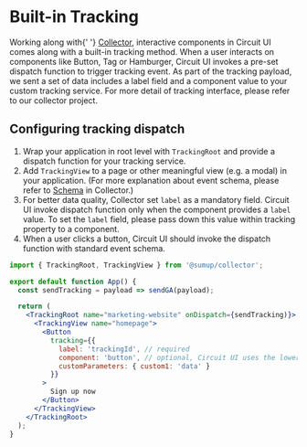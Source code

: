 
<Meta title="Advanced/Built-in Tracking" />

# Built-in Tracking

<Intro>
  Working along with{' '}
  <a href="https://github.com/sumup-oss/collector">Collector</a>, interactive
  components in Circuit UI comes along with a built-in tracking method. When a
  user interacts on components like Button, Tag or Hamburger, Circuit UI invokes
  a pre-set dispatch function to trigger tracking event. As part of the tracking
  payload, we sent a set of data includes a label field and a component value to
  your custom tracking service. For more detail of tracking interface, please
  refer to our collector project.
</Intro>

## Configuring tracking dispatch

1. Wrap your application in root level with `TrackingRoot` and provide a dispatch function for your tracking service.
2. Add `TrackingView` to a page or other meaningful view (e.g. a modal) in your application. (For more explanation about event schema, please refer to [Schema](https://github.com/sumup-oss/collector#schema) in Collector.)
3. For better data quality, Collector set `label` as a mandatory field. Circuit UI invoke dispatch function only when the component provides a `label` value. To set the `label` field, please pass down this value within tracking property to a component.
4. When a user clicks a button, Circuit UI should invoke the dispatch function with standard event schema.

```jsx
import { TrackingRoot, TrackingView } from '@sumup/collector';

export default function App() {
  const sendTracking = payload => sendGA(payload);

  return (
    <TrackingRoot name="marketing-website" onDispatch={sendTracking)}>
      <TrackingView name="homepage">
        <Button
          tracking={{
            label: 'trackingId', // required
            component: 'button', // optional, Circuit UI uses the lowercase component name by default
            customParameters: { custom1: 'data' }
          }}
        >
          Sign up now
        </Button>
      </TrackingView>
    </TrackingRoot>
  );
}
```
